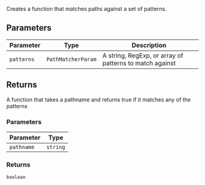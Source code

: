 Creates a function that matches paths against a set of patterns.

## Parameters

| Parameter  | Type               | Description                                             |
| ---------- | ------------------ | ------------------------------------------------------- |
| `patterns` | `PathMatcherParam` | A string, RegExp, or array of patterns to match against |

## Returns

A function that takes a pathname and returns true if it matches any of the patterns

### Parameters

| Parameter  | Type     |
| ---------- | -------- |
| `pathname` | `string` |

### Returns

`boolean`
